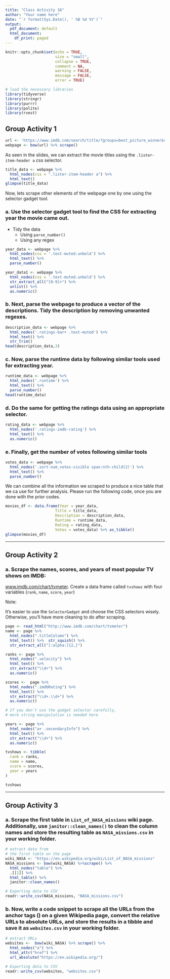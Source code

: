 ```yaml
---
title: "Class Activity 16"
author: "Your name here"
date: "`r format(Sys.Date(), ' %B %d %Y')`"
output:
  pdf_document: default
  html_document:
    df_print: paged
---
```


```r
knitr::opts_chunk$set(echo = TRUE, 
                      size = "small", 
                      collapse = TRUE, 
                      comment = NA, 
                      warning = FALSE, 
                      message = FALSE,
                      error = TRUE)

# load the necessary libraries
library(tidyverse)
library(stringr)
library(purrr)
library(polite)
library(rvest)
```


\vspace*{1in}


## Group Activity 1


```r
url <- 'https://www.imdb.com/search/title/?groups=best_picture_winner&sort=year,desc&count=100&view=advanced'
webpage <- bow(url) %>% scrape()
```


As seen in the slides, we can extract the movie titles using the `.lister-item-header a` css selector.

```r
title_data <- webpage %>% 
  html_nodes(css = ".lister-item-header a") %>% 
  html_text()
glimpse(title_data)
```


Now, lets scrape other elements of the webpage one by one using the selector gadget tool.

### a. Use the selector gadget tool to find the CSS for extracting year the movie came out. 

- Tidy the data
  + Using `parse_number()`
  + Using any regex


```r
year_data <- webpage %>% 
  html_nodes(css = '.text-muted.unbold') %>% 
  html_text() %>%
  parse_number()

year_data1 <- webpage %>% 
  html_nodes(css = '.text-muted.unbold') %>% 
  str_extract_all("[0-9]+") %>% 
  unlist() %>% 
  as.numeric()
```


### b. Next, parse the webpage to produce a vector of the descriptions. Tidy the description by removing unwanted regexes.


```r
description_data <- webpage %>% 
  html_nodes('.ratings-bar+ .text-muted') %>% 
  html_text() %>% 
  str_trim()
head(description_data,3)
```

### c. Now, parse the runtime data by following similar tools used for extracting year.

```r
runtime_data <- webpage %>% 
  html_nodes('.runtime') %>% 
  html_text() %>% 
  parse_number()
head(runtime_data)
```

### d. Do the same for getting the ratings data using an appropriate selector.

```r
rating_data <- webpage %>% 
  html_nodes('.ratings-imdb-rating') %>% 
  html_text() %>% 
  as.numeric()
```


### e. Finally, get the number of votes following similar tools

```r
votes_data <- webpage %>% 
  html_nodes('.sort-num_votes-visible span:nth-child(2)') %>% 
  html_text() %>% 
  parse_number()
```

We can combine all the information we scraped to produce a nice table that we ca use for further analysis. Please run the following code, once you are done with the prior codes.


```r
movies_df <- data.frame(Year = year_data,
                      Title = title_data,
                      Description = description_data, 
                      Runtime = runtime_data,
                      Rating = rating_data,
                      Votes = votes_data) %>% as_tibble()
glimpse(movies_df)
```


-----------------------------------------------------------

## Group Activity 2

### a. Scrape the names, scores, and years of most popular TV shows on IMDB:
[www.imdb.com/chart/tvmeter](http://www.imdb.com/chart/tvmeter). Create a data frame called `tvshows` with four variables 
(`rank`, `name`, `score`, `year`)  

Note: 

It's easier to use the `SelectorGadget` and choose the CSS selectors wisely. Otherwise, you'll have more cleaning to do after scraping.


```r
page <- read_html("http://www.imdb.com/chart/tvmeter")
name <- page %>%
  html_nodes(".titleColumn") %>%
  html_text() %>%  str_squish() %>% 
  str_extract_all("[:alpha:]{2,}")

ranks <- page %>%
  html_nodes(".velocity") %>%
  html_text() %>%
  str_extract("\\d+") %>%
  as.numeric()

scores <-  page %>%
  html_nodes(".imdbRating") %>%
  html_text() %>%
  str_extract("\\d+.\\d+") %>%
  as.numeric()

# If you don't use the gadget selector carefully, 
# more string manipulation is needed here

years <- page %>%
  html_nodes("a+ .secondaryInfo") %>%
  html_text() %>%
  str_extract("\\d+") %>%
  as.numeric()
```


```r
tvshows <- tibble(
  rank = ranks,
  name = name,
  score = scores,
  year = years
)

tvshows
```

-----------------------------------------------------------

## Group Activity 3


### a. Scrape the first table in `List_of_NASA_missions` wiki page. Additionally, use `janitor::clean_names()` to clean the column names and store the resulting table as `NASA_missions.csv` in your working folder.

```r
# extract data from 
# the first table on the page
wiki_NASA <- "https://en.wikipedia.org/wiki/List_of_NASA_missions"
NASA_missions <- bow(wiki_NASA) %>%scrape() %>% 
  html_nodes("table") %>% 
  .[[1]] %>% 
  html_table() %>% 
  janitor::clean_names()
```


```r
# Exporting data to CSV
readr::write_csv(NASA_missions, "NASA_missions.csv")
```

### b. Now, write a code snippet to scrape all the URLs from the anchor tags (<a>) on a given Wikipedia page, convert the relative URLs to absolute URLs, and store the results in a tibble and save it as `websites.csv` in your working folder.


```r
# extract URLs
websites <-  bow(wiki_NASA) %>% scrape() %>% 
  html_nodes("a") %>%
  html_attr("href") %>% 
  url_absolute("https://en.wikipedia.org/") 
```



```r
# Exporting data to CSV
readr::write_csv(websites, "websites.csv")
```


